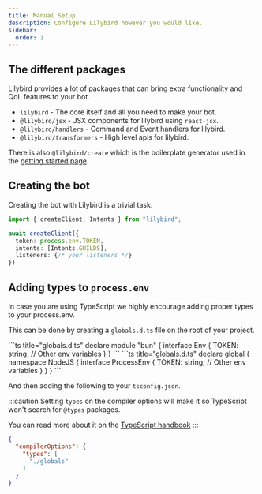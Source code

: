 ```yaml
---
title: Manual Setup
description: Configure Lilybird however you would like.
sidebar:
  order: 1
---
```



## The different packages

Lilybird provides a lot of packages that can bring extra functionality and QoL features to your bot.

- `lilybird` - The core itself and all you need to make your bot.
- `@lilybird/jsx` - JSX components for lilybird using `react-jsx`.
- `@lilybird/handlers` - Command and Event handlers for lilybird.
- `@lilybird/transformers` - High level apis for lilybird.

There is also `@lilybird/create` which is the boilerplate generator used in the [getting started page](/guides/getting-started).

## Creating the bot

Creating the bot with Lilybird is a trivial task.

```ts title="index.ts"
import { createClient, Intents } from "lilybird";

await createClient({
  token: process.env.TOKEN,
  intents: [Intents.GUILDS],
  listeners: {/* your listeners */}
})
```

## Adding types to `process.env`

In case you are using TypeScript we highly encourage adding proper types to your process.env.

This can be done by creating a `globals.d.ts` file on the root of your project.

<Tabs>
  <TabItem label="bun">
      ```ts title="globals.d.ts"
      declare module "bun" {
        interface Env {
          TOKEN: string;
          // Other env variables
        }
      }
      ```
  </TabItem>
  <TabItem label="node">
      ```ts title="globals.d.ts"
      declare global {
        namespace NodeJS {
          interface ProcessEnv {
            TOKEN: string;
            // Other env variables
          }
        }
      }
      ```
    </TabItem>
</Tabs>

And then adding the following to your `tsconfig.json`.

:::caution
Setting `types` on the compiler options will make it so TypeScript won't search for `@types` packages.

You can read more about it on the [TypeScript handbook](https://www.typescriptlang.org/tsconfig#types)
:::

```json title="tsconfig.json"
{
  "compilerOptions": {
    "types": [
      "./globals"
    ]
  }
}
```